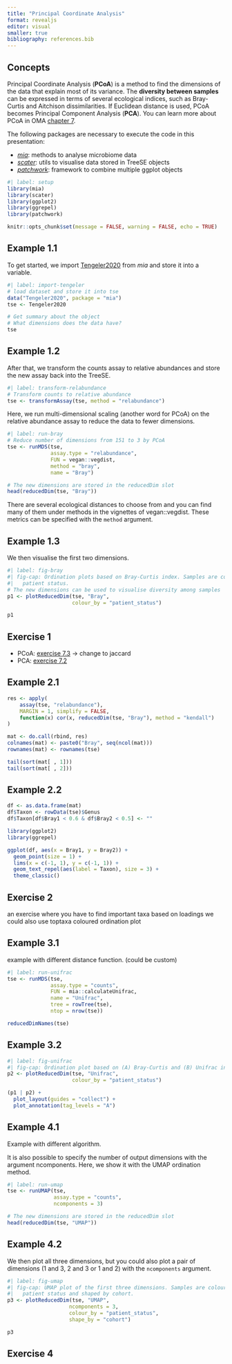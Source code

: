 ```yaml
---
title: "Principal Coordinate Analysis"
format: revealjs
editor: visual
smaller: true
bibliography: references.bib
---
```


## Concepts

Principal Coordinate Analysis (**PCoA**) is a method to find the dimensions of the data that explain most of its variance. The **diversity between samples** can be expressed in terms of several ecological indices, such as Bray-Curtis and Aitchison dissimilarities. If Euclidean distance is used, PCoA becomes Principal Component Analysis (**PCA**). You can learn more about PCoA in OMA [chapter 7](https://microbiome.github.io/OMA/docs/devel/pages/20_beta_diversity.html).

The following packages are necessary to execute the code in this presentation:

-   [*mia*](https://microbiome.github.io/mia/articles/mia.html): methods to analyse microbiome data
-   [*scater*](https://master.bioconductor.org/packages/release/bioc/html/scater.html): utils to visualise data stored in TreeSE objects
-   [*patchwork*](https://patchwork.data-imaginist.com): framework to combine multiple ggplot objects

```r
#| label: setup
library(mia)
library(scater)
library(ggplot2)
library(ggrepel)
library(patchwork)

knitr::opts_chunk$set(message = FALSE, warning = FALSE, echo = TRUE)
```

## Example 1.1

To get started, we import [Tengeler2020](https://microbiome.github.io/outreach/tengeler2020_presentation.html) from *mia* and store it into a variable.

```r
#| label: import-tengeler
# load dataset and store it into tse
data("Tengeler2020", package = "mia")
tse <- Tengeler2020

# Get summary about the object
# What dimensions does the data have?
tse
```

## Example 1.2

After that, we transform the counts assay to relative abundances and store the new assay back into the TreeSE.

```r
#| label: transform-relabundance
# Transform counts to relative abundance
tse <- transformAssay(tse, method = "relabundance")
```

Here, we run multi-dimensional scaling (another word for PCoA) on the relative abundance assay to reduce the data to fewer dimensions.

```r
#| label: run-bray
# Reduce number of dimensions from 151 to 3 by PCoA
tse <- runMDS(tse,
              assay.type = "relabundance",
              FUN = vegan::vegdist,
              method = "bray",
              name = "Bray")

# The new dimensions are stored in the reducedDim slot
head(reducedDim(tse, "Bray"))
```

There are several ecological distances to choose from and you can find many of them under methods in the vignettes of vegan::vegdist. These metrics can be specified with the `method` argument.

## Example 1.3

We then visualise the first two dimensions.

```r
#| label: fig-bray
#| fig-cap: Ordination plots based on Bray-Curtis index. Samples are coloured by
#|   patient status.
# The new dimensions can be used to visualise diversity among samples
p1 <- plotReducedDim(tse, "Bray",
                     colour_by = "patient_status")

p1
```

## Exercise 1

-   PCoA: [exercise 7.3](https://microbiome.github.io/OMA/docs/devel/pages/98_exercises.html#principal-coordinate-analysis-pcoa){target="_blank"} -\> change to jaccard
-   PCA: [exercise 7.2](https://microbiome.github.io/OMA/docs/devel/pages/98_exercises.html#visualization-basics-with-pca){target="_blank"}

## Example 2.1

```r
res <- apply(
    assay(tse, "relabundance"),
    MARGIN = 1, simplify = FALSE,
    function(x) cor(x, reducedDim(tse, "Bray"), method = "kendall")
)
```

```r
mat <- do.call(rbind, res)
colnames(mat) <- paste0("Bray", seq(ncol(mat)))
rownames(mat) <- rownames(tse)
```

```r
tail(sort(mat[ , 1]))
tail(sort(mat[ , 2]))
```

## Example 2.2

```r
df <- as.data.frame(mat)
df$Taxon <- rowData(tse)$Genus
df$Taxon[df$Bray1 < 0.6 & df$Bray2 < 0.5] <- ""

library(ggplot2)
library(ggrepel)

ggplot(df, aes(x = Bray1, y = Bray2)) +
  geom_point(size = 1) +
  lims(x = c(-1, 1), y = c(-1, 1)) +
  geom_text_repel(aes(label = Taxon), size = 3) +
  theme_classic()
```

## Exercise 2

an exercise where you have to find important taxa based on loadings we could also use toptaxa coloured ordination plot

## Example 3.1

example with different distance function. (could be custom)

```r
#| label: run-unifrac
tse <- runMDS(tse,
              assay.type = "counts",
              FUN = mia::calculateUnifrac,
              name = "Unifrac",
              tree = rowTree(tse),
              ntop = nrow(tse))

reducedDimNames(tse)
```

## Example 3.2

```r
#| label: fig-unifrac
#| fig-cap: Ordination plot based on (A) Bray-Curtis and (B) Unifrac indices. Samples are coloured by patient statu.
p2 <- plotReducedDim(tse, "Unifrac",
                     colour_by = "patient_status")

(p1 | p2) +
  plot_layout(guides = "collect") +
  plot_annotation(tag_levels = "A")
```

## Example 4.1

Example with different algorithm.

It is also possible to specify the number of output dimensions with the argument ncomponents. Here, we show it with the UMAP ordination method.

```r
#| label: run-umap
tse <- runUMAP(tse,
               assay.type = "counts",
               ncomponents = 3)

# The new dimensions are stored in the reducedDim slot
head(reducedDim(tse, "UMAP"))
```

## Example 4.2

We then plot all three dimensions, but you could also plot a pair of dimensions (1 and 3, 2 and 3 or 1 and 2) with the `ncomponents` argument.

```r
#| label: fig-umap
#| fig-cap: UMAP plot of the first three dimensions. Samples are coloured by
#|   patient status and shaped by cohort.
p3 <- plotReducedDim(tse, "UMAP",
                    ncomponents = 3,
                    colour_by = "patient_status",
                    shape_by = "cohort")

p3
```

## Exercise 4

